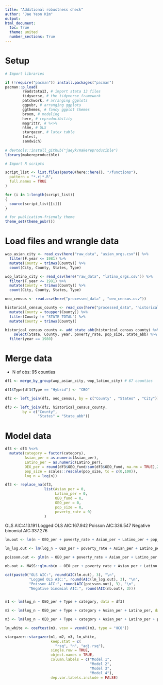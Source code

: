 ```yaml
---
title: "Additional robustness check"
author: "Jae Yeon Kim"
output:
html_document:
  toc: True
  theme: united
  number_sections: True
---
```


# Setup 

```r

# Import libraries 

if (!require("pacman")) install.packages("pacman")
pacman::p_load(
        readstata13, # import stata 13 files 
        tidyverse, # the tidyverse framework
        patchwork, # arranging ggplots 
        ggpubr, # arranging ggplots 
        ggthemes, # fancy ggplot themes
        broom, # modeling
        here, # reproducibility 
        magrittr, # %<>%
        nlme, # GLS
        stargazer, # latex table 
        lmtest,
        sandwich)
  
# devtools::install_github("jaeyk/makereproducible")
library(makereproducible)

# Import R scripts

script_list <- list.files(paste0(here::here(), "/functions"),
  pattern = "*.r|*.R",
  full.names = TRUE
)

for (i in 1:length(script_list))
{
  source(script_list[[i]])
}

# for publication-friendly theme
theme_set(theme_pubr())

```
# Load files and wrangle data 

```r

wop_asian_city <- read_csv(here("raw_data", "asian_orgs.csv")) %>%
  filter(F.year <= 1981) %>%
  mutate(County = trimws(County)) %>%
  count(City, County, States, Type) 

wop_latino_city <- read_csv(here("raw_data", "latino_orgs.csv")) %>%
  filter(F.year <= 1981) %>%
  mutate(County = trimws(County)) %>%
  count(City, County, States, Type) 

oeo_census <- read.csv(here("processed_data" , "oeo_census.csv"))

historical_census_county <- read_csv(here("processed_data", "historical_census_county.csv")) %>%
  mutate(County = toupper(County)) %>%
  filter(County != "STATE TOTAL") %>%
  mutate(County = trimws(County)) 

historical_census_county <- add_state_abb(historical_census_county) %>%
    select(State, County, year, poverty_rate, pop_size, State_abb) %>%
  filter(year == 1980)

```

# Merge data

- N of obs: 95 counties 

```r

df1 <- merge_by_group(wop_asian_city, wop_latino_city) # 67 counties 

df1$Type[df1$Type == "Hybrid"] <- "CBO"

df2 <- left_join(df1, oeo_census, by = c("County" , "States" , "City"))

df3 <- left_join(df2, historical_census_county, 
        by = c("County",
               "States" = "State_abb"))

```

# Model data 

```r

df3 <- df3 %<>%
  mutate(category = factor(category),
         Asian_per = as.numeric(Asian_per),
         Latino_per = as.numeric(Latino_per),
         OEO_per = round(df3$OEO_fund/sum(df3$OEO_fund, na.rm = TRUE),2)*100,
         pop_size = scales::rescale(pop_size, to = c(0,100)),
         log_n = log(n))

```

```r
df3 <- replace_na(df3, 
                  list(Asian_per = 0, 
                       Latino_per = 0, 
                       OEO_fund = 0, 
                       OEO_per = 0, 
                       pop_size = 0, 
                       poverty_rate = 0)
                  )

```

OLS AIC:413.191
Logged OLS AIC:167.942
Poisson AIC:336.547
Negative binomial AIC:337.276

```r
lm.out <- lm(n ~ OEO_per + poverty_rate + Asian_per + Latino_per + pop_size + Type + category, data = df3)

lm_log.out <- lm(log_n ~ OEO_per + poverty_rate + Asian_per + Latino_per + pop_size + Type + category, data = df3)

poisson.out <- glm(n ~ OEO_per + poverty_rate + Asian_per + Latino_per + pop_size + Type + category, data = df3, family = "poisson")

nb.out <- MASS::glm.nb(n ~ OEO_per + poverty_rate + Asian_per + Latino_per + pop_size + Type + category, data = df3)

```

```r
cat(paste0("OLS AIC:", round(AIC(lm.out), 3), "\n",   
           "Logged OLS AIC:", round(AIC(lm_log.out), 3), "\n",
           "Poisson AIC:", round(AIC(poisson.out), 3), "\n",
           "Negative binomial AIC:", round(AIC(nb.out), 3)))
      
```
\begin{table}[!htbp] \centering 
  \caption{} 
  \label{} 
\begin{tabular}{@{\extracolsep{5pt}}lcccc} 
\\[-1.8ex]\hline 
\hline \\[-1.8ex] 
 & \multicolumn{4}{c}{\textit{Dependent variable:}} \\ 
\cline{2-5} 
\\[-1.8ex] & \multicolumn{3}{c}{\textit{OLS}} & \textit{coefficient} \\ 
 & \multicolumn{3}{c}{\textit{}} & \textit{test} \\ 
 & Model 1 & Model 2 & Model 3 & Model 4 \\ 
\\[-1.8ex] & (1) & (2) & (3) & (4)\\ 
\\[-1.8ex] & m1 & m2 & m3 & lm_white\\ 
\hline \\[-1.8ex] 
 OEO\_per & 0.122$^{**}$ (0.056) & 0.118$^{**}$ (0.055) & 0.116$^{**}$ (0.056) & 0.116$^{*}$ (0.060) \\ 
  TypeCBO & 0.163 (0.135) & 0.190 (0.135) & 0.221 (0.140) & 0.221$^{*}$ (0.129) \\ 
  categoryLatino & $-$0.262$^{**}$ (0.106) & $-$0.207$^{*}$ (0.109) & $-$0.231$^{**}$ (0.112) & $-$0.231$^{*}$ (0.124) \\ 
  Asian\_per &  & 0.011$^{*}$ (0.007) & 0.011 (0.007) & 0.011 (0.013) \\ 
  Latino\_per &  & 0.002 (0.005) & 0.008 (0.007) & 0.008 (0.007) \\ 
  poverty\_rate &  &  & $-$0.006 (0.010) & $-$0.006 (0.010) \\ 
  pop\_size &  &  & $-$0.002 (0.002) & $-$0.002 (0.002) \\ 
  Constant & 0.213 (0.162) & 0.077 (0.183) & 0.119 (0.209) & 0.119 (0.194) \\ 
 \hline \\[-1.8ex] 
Observations & 111 & 111 & 111 &  \\ 
R$^{2}$ & 0.118 & 0.146 & 0.155 &  \\ 
Adjusted R$^{2}$ & 0.094 & 0.105 & 0.097 &  \\ 
\hline 
\hline \\[-1.8ex] 
\textit{Note:}  & \multicolumn{4}{r}{$^{*}$p$<$0.1; $^{**}$p$<$0.05; $^{***}$p$<$0.01} \\ 
\end{tabular} 
\end{table} 

```r

m1 <- lm(log_n ~ OEO_per + Type + category, data = df3)

m2 <- lm(log_n ~ OEO_per + Type + category + Asian_per + Latino_per, data = df3)

m3 <- lm(log_n ~ OEO_per + Type + category + Asian_per + Latino_per + poverty_rate + pop_size, data = df3)

lm_white <- coeftest(m3, vcov = vcovHC(m3, type = "HC0"))

stargazer::stargazer(m1, m2, m3, lm_white,
                     keep.stat = c(
                       "rsq", "n", "adj.rsq"),
                     single.row = TRUE, 
                     object.names = TRUE, 
                     column.labels = c("Model 1",
                                       "Model 2",
                                       "Model 3",
                                       "Model 4"),
                     dep.var.labels.include = FALSE)


```

